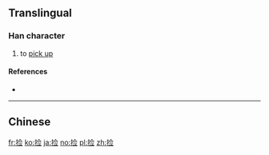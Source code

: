 {{also|撿}}
==Translingual==

===Han character===
{{Han char|rn=64|rad=手|as=07|sn=10|four=|canj=QOMM|ids=⿰扌佥}}

# to [[pick up]]

====References====
* {{Han ref|kx=0434.241|hdz=31885.020|uh=6361|ud=25441}}

----

==Chinese==
{{zh-see|撿}}

[[fr:捡]]
[[ko:捡]]
[[ja:捡]]
[[no:捡]]
[[pl:捡]]
[[zh:捡]]